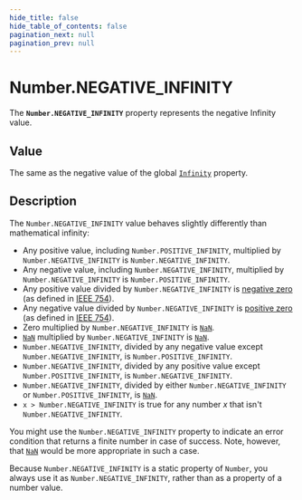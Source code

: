 ```yaml
---
hide_title: false
hide_table_of_contents: false
pagination_next: null
pagination_prev: null
---
```

# Number.NEGATIVE_INFINITY

The **`Number.NEGATIVE_INFINITY`** property represents the negative Infinity value.

## Value

The same as the negative value of the global [`Infinity`](../../globals/Infinity.md) property.

## Description

The `Number.NEGATIVE_INFINITY` value behaves slightly differently than mathematical infinity:

- Any positive value, including `Number.POSITIVE_INFINITY`, multiplied by `Number.NEGATIVE_INFINITY` is `Number.NEGATIVE_INFINITY`.
- Any negative value, including `Number.NEGATIVE_INFINITY`, multiplied by `Number.NEGATIVE_INFINITY` is `Number.POSITIVE_INFINITY`.
- Any positive value divided by `Number.NEGATIVE_INFINITY` is [negative zero](https://en.wikipedia.org/wiki/Signed_zero) (as defined in [IEEE 754](https://en.wikipedia.org/wiki/IEEE_754)).
- Any negative value divided by `Number.NEGATIVE_INFINITY` is [positive zero](https://en.wikipedia.org/wiki/Signed_zero) (as defined in [IEEE 754](https://en.wikipedia.org/wiki/IEEE_754)).
- Zero multiplied by `Number.NEGATIVE_INFINITY` is [`NaN`](../../globals/NaN.md).
- [`NaN`](../../globals/NaN.md) multiplied by `Number.NEGATIVE_INFINITY` is [`NaN`](../../globals/NaN.md).
- `Number.NEGATIVE_INFINITY`, divided by any negative value except `Number.NEGATIVE_INFINITY`, is `Number.POSITIVE_INFINITY`.
- `Number.NEGATIVE_INFINITY`, divided by any positive value except `Number.POSITIVE_INFINITY`, is `Number.NEGATIVE_INFINITY`.
- `Number.NEGATIVE_INFINITY`, divided by either `Number.NEGATIVE_INFINITY` or `Number.POSITIVE_INFINITY`, is [`NaN`](../../globals/NaN.md).
- `x > Number.NEGATIVE_INFINITY` is true for any number _x_ that isn't `Number.NEGATIVE_INFINITY`.

You might use the `Number.NEGATIVE_INFINITY` property to indicate an error condition that returns a finite number in case of success. Note, however, that [`NaN`](../../globals/NaN.md) would be more appropriate in such a case.

Because `Number.NEGATIVE_INFINITY` is a static property of `Number`, you always use it as `Number.NEGATIVE_INFINITY`, rather than as a property of a number value.
